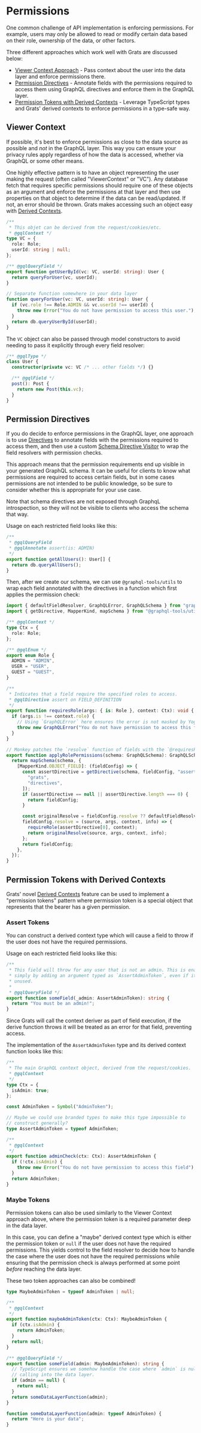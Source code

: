# Permissions

One common challenge of API implementation is enforcing permissions. For example, users may only be allowed to read or modify certain data based on their role, ownership of the data, or other factors.

Three different approaches which work well with Grats are discussed below:

- [Viewer Context Approach](#viewer-context) - Pass context about the user into the data layer and enforce permissions there.
- [Permission Directives](#permission-directives) - Annotate fields with the permissions required to access them using GraphQL directives and enforce them in the GraphQL layer.
- [Permission Tokens with Derived Contexts](#permission-tokens-with-derived-contexts) - Leverage TypeScript types and Grats' derived contexts to enforce permissions in a type-safe way.

## Viewer Context

If possible, it's best to enforce permissions as close to the data source as possible and _not_ in the GraphQL layer. This way you can ensure your privacy rules apply regardless of how the data is accessed, whether via GraphQL or some other means.

One highly effective pattern is to have an object representing the user making the request (often called "ViewerContext" or "VC"). Any database fetch that requires specific permissions should require one of these objects as an argument and enforce the permissions at that layer and then use properties on that object to determine if the data can be read/updated. If not, an error should be thrown. Grats makes accessing such an object easy with [Derived Contexts](../04-docblock-tags/04-context.mdx#derived-context-values).

```ts
/**
 * This objet can be derived from the request/cookies/etc.
 * @gqlContext */
type VC = {
  role: Role;
  userId: string | null;
};

/** @gqlQueryField */
export function getUserById(vc: VC, userId: string): User {
  return queryForUser(vc, userId);
}

// Separate function somewhere in your data layer
function queryForUser(vc: VC, userId: string): User {
  if (vc.role !== Role.ADMIN && vc.userId !== userId) {
    throw new Error("You do not have permission to access this user.");
  }
  return db.queryUserById(userId);
}
```

The `VC` object can also be passed through model constructors to avoid needing to pass it explicitly through every field resolver:

```ts
/** @gqlType */
class User {
  constructor(private vc: VC /* ... other fields */) {}

  /** @gqlField */
  post(): Post {
    return new Post(this.vc);
  }
}
```

## Permission Directives

If you do decide to enforce permissions in the GraphQL layer, one approach is to use [Directives](https://graphql.org/learn/queries/#directives) to annotate fields with the permissions required to access them, and then use a custom [Schema Directive Visitor](https://www.apollographql.com/docs/graphql-tools/schema-directives/) to wrap the field resolvers with permission checks.

This approach means that the permission requirements end up visible in your generated GraphQL schema. It can be useful for clients to know what permissions are required to access certain fields, but in some cases permissions are not intended to be public knowledge, so be sure to consider whether this is appropriate for your use case.

Note that schema directives are not exposed through GraphqL introspection, so they will not be visible to clients who access the schema that way.

Usage on each restricted field looks like this:

```ts
/**
 * @gqlQueryField
 * @gqlAnnotate assert(is: ADMIN)
 */
export function getAllUsers(): User[] {
  return db.queryAllUsers();
}
```

Then, after we create our schema, we can use `@graphql-tools/utils` to wrap each field annotated with the directives in a function which first applies the permission check:

```ts
import { defaultFieldResolver, GraphQLError, GraphQLSchema } from "graphql";
import { getDirective, MapperKind, mapSchema } from "@graphql-tools/utils";

/** @gqlContext */
type Ctx = {
  role: Role;
};

/** @gqlEnum */
export enum Role {
  ADMIN = "ADMIN",
  USER = "USER",
  GUEST = "GUEST",
}

/**
 * Indicates that a field require the specified roles to access.
 * @gqlDirective assert on FIELD_DEFINITION
 */
export function requiresRole(args: { is: Role }, context: Ctx): void {
  if (args.is !== context.role) {
    // Using `GraphQLError` here ensures the error is not masked by Yoga.
    throw new GraphQLError("You do not have permission to access this field.");
  }
}

// Monkey patches the `resolve` function of fields with the `@requiresRole`
export function applyRolePermissions(schema: GraphQLSchema): GraphQLSchema {
  return mapSchema(schema, {
    [MapperKind.OBJECT_FIELD]: (fieldConfig) => {
      const assertDirective = getDirective(schema, fieldConfig, "assert", [
        "grats",
        "directives",
      ]);
      if (assertDirective == null || assertDirective.length === 0) {
        return fieldConfig;
      }

      const originalResolve = fieldConfig.resolve ?? defaultFieldResolver;
      fieldConfig.resolve = (source, args, context, info) => {
        requireRole(assertDirective[0], context);
        return originalResolve(source, args, context, info);
      };
      return fieldConfig;
    },
  });
}
```

## Permission Tokens with Derived Contexts

Grats' novel [Derived Contexts](../04-docblock-tags/04-context.mdx#derived-context-values) feature can be used to implement a "permission tokens" pattern where permission token is a special object that represents that the bearer has a given permission.

### Assert Tokens

You can construct a derived context type which will cause a field to throw if the user does not have the required permissions.

Usage on each restricted field looks like this:

```ts
/**
 * This field will throw for any user that is not an admin. This is enabled
 * simply by adding an argument typed as `AssertAdminToken`, even if it's
 * unused.
 *
 * @gqlQueryField */
export function someField(_admin: AssertAdminToken): string {
  return "You must be an admin!";
}
```

Since Grats will call the context deriver as part of field execution, if the derive function throws it will be treated as an error for that field, preventing access.

The implementation of the `AssertAdminToken` type and its derived context function looks like this:

```ts
/**
 * The main GraphQL context object, derived from the request/cookies.
 * @gqlContext
 */
type Ctx = {
  isAdmin: true;
};

const AdminToken = Symbol("AdminToken");

// Maybe we could use branded types to make this type impossible to
// construct generally?
type AssertAdminToken = typeof AdminToken;

/**
 * @gqlContext
 */
export function adminCheck(ctx: Ctx): AssertAdminToken {
  if (!ctx.isAdmin) {
    throw new Error("You do not have permission to access this field");
  }
  return AdminToken;
}
```

### Maybe Tokens

Permission tokens can also be used similarly to the Viewer Context approach above, where the permission token is a required parameter deep in the data layer.

In this case, you can define a "maybe" derived context type which is either the permission token or `null` if the user does not have the required permissions. This yields control to the field resolver to decide how to handle the case where the user does not have the required permissions while ensuring that the permission check is always performed at some point _before_ reaching the data layer.

These two token approaches can also be combined!

```ts
type MaybeAdminToken = typeof AdminToken | null;

/**
 * @gqlContext
 */
export function maybeAdminToken(ctx: Ctx): MaybeAdminToken {
  if (ctx.isAdmin) {
    return AdminToken;
  }
  return null;
}

/** @gqlQueryField */
export function someField(admin: MaybeAdminToken): string {
  // TypeScript ensures we somehow handle the case where `admin` is null before
  // calling into the data layer.
  if (admin == null) {
    return null;
  }
  return someDataLayerFunction(admin);
}

function someDataLayerFunction(admin: typeof AdminToken) {
  return "Here is your data";
}
```
